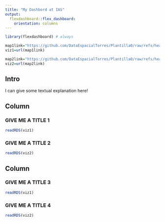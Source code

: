 ```yaml
---
title: "My Dashbord at IAS"
output: 
  flexdashboard::flex_dashboard:
    orientation: columns
---
```



```r
library(flexdashboard) # always
```

<!-- links -->
```r
map1link="https://github.com/DataEspacialTorres/Plantilla0/raw/refs/heads/main/map1.rds"
viz1=url(map1link)

map2link="https://github.com/DataEspacialTorres/Plantilla0/raw/refs/heads/main/map2.rds"
viz2=url(map2link)
```

## Intro {.sidebar}

I can give some textual explanation here!


## Column {data-width="450"}

### GIVE ME A TITLE 1 <!-- a title for plot -->

```r

readRDS(viz1)
```

### GIVE ME A TITLE 2

```r

readRDS(viz2)
```

## Column {data-width="550"}

### GIVE ME A TITLE 3

```r
readRDS(viz1)
```

### GIVE ME A TITLE 4

```r
readRDS(viz2)
```
